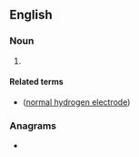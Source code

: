 {{also|Appendix:Variations of "she"}}
==English==

===Noun===
{{en-noun|?}}

# {{initialism of|standard hydrogen electrode|lang=en}}

====Related terms====
* {{l|en|NHE}} ([[normal hydrogen electrode]])

===Anagrams===
* {{anagrams|en|EH&S|EHS|Esh|HSE|ehs|esh|he's|hes|hse}}
